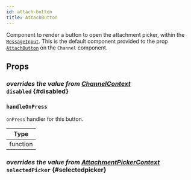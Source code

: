 ```yaml
---
id: attach-button
title: AttachButton
---
```



Component to render a button to open the attachment picker, within the [`MessageInput`](./message-input.mdx).
This is the default component provided to the prop [`AttachButton`](../../core-components/channel#attachbutton) on the `Channel` component.

## Props

### <div class="label description">_overrides the value from [ChannelContext](../../contexts/channel-context#disabled)_</div> `disabled` {#disabled}

<Disabled />

### `handleOnPress`

`onPress` handler for this button.

| Type     |
| -------- |
| function |

### <div class="label description">_overrides the value from [AttachmentPickerContext](../../contexts/attachment-picker-context#selectedpicker)_</div> `selectedPicker` {#selectedpicker}

<SelectedPicker />
